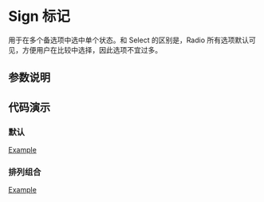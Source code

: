 
# Sign 标记

<Subtitle>
  用于在多个备选项中选中单个状态。和 Select 的区别是，Radio 所有选项默认可见，方便用户在比较中选择，因此选项不宜过多。
</Subtitle>

## 参数说明

<ArgsTable of={Radio} />

## 代码演示

### 默认

[Example](/?path=/story/basic-components-radio--default)

### 排列组合

[Example](/?path=/story/basic-components-radio--group)
